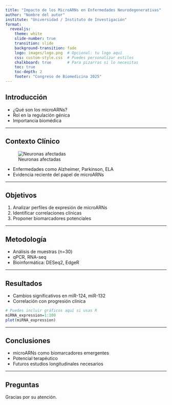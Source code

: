 ```yaml
---
title: "Impacto de los MicroARNs en Enfermedades Neurodegenerativas"
author: "Nombre del autor"
institute: "Universidad / Instituto de Investigación"
format:
  revealjs:
    theme: white
    slide-number: true
    transition: slide
    background-transition: fade
    logo: images/logo.png  # Opcional: tu logo aquí
    css: custom-style.css  # Puedes personalizar estilos
    chalkboard: true       # Para pizarras si lo necesitas
    toc: true
    toc-depth: 2
    footer: "Congreso de Biomedicina 2025"
---
```


## Introducción

- ¿Qué son los microARNs?
- Rol en la regulación génica
- Importancia biomédica

---

## Contexto Clínico

![Neuronas afectadas](images/neuronas.jpg)

- Enfermedades como Alzheimer, Parkinson, ELA
- Evidencia reciente del papel de microARNs

---

## Objetivos

1. Analizar perfiles de expresión de microARNs
2. Identificar correlaciones clínicas
3. Proponer biomarcadores potenciales

---

## Metodología

- Análisis de muestras (n=30)
- qPCR, RNA-seq
- Bioinformática: DESeq2, EdgeR

---

## Resultados

- Cambios significativos en miR-124, miR-132
- Correlación con progresión clínica

```r
# Puedes incluir gráficos aquí si usas R
miRNA_expression=1:100
plot(miRNA_expression)
```

---

## Conclusiones

- microARNs como biomarcadores emergentes
- Potencial terapéutico
- Futuros estudios longitudinales necesarios

---

## Preguntas

Gracias por su atención.

